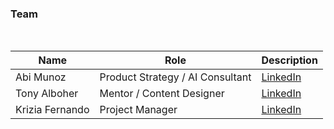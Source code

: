 
### Team

<br />

| Name              | Role                              | Description                                                             |
| ------------------| ---------------------------       | ----------------------------------------------------------------------- |
| Abi Munoz         | Product Strategy / AI Consultant  | [LinkedIn](https://www.linkedin.com/in/abimunoz/)                       |
| Tony Alboher      | Mentor / Content Designer         | [LinkedIn](https://www.linkedin.com/in/fortune-alboher-90a69b175/)      |
| Krizia Fernando   | Project Manager                   | [LinkedIn](https://www.linkedin.com/in/kriziaf)            

